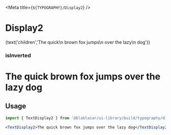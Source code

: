 

<Meta title={`${TYPOGRAPHY}/Display2`} />

# **Display2**

<Canvas>
  <Story name="Medium">  
    <TextDisplay2 as="h1" isInverted={false}>
      {text('children','The quick\n brown fox jumps\n over the lazy\n dog')}
    </TextDisplay2>
  </Story>
</Canvas>

### isInverted

<Canvas>
  <Story name="isInverted">  
    <h1 style={{ backgroundColor: color.blue }}>
      <TextDisplay2 isInverted>The quick brown fox jumps over the lazy dog</TextDisplay2>
    </h1>
  </Story>
</Canvas>
  

## Usage

```jsx
import { TextDisplay2 } from '@blablacar/ui-library/build/typography/display2'

<TextDisplay2>The quick brown fox jumps over the lazy dog</TextDisplay2>
```

<ArgsTable of={TextDisplay2} />
